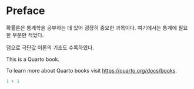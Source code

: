 # Preface {.unnumbered}

확률론은 통계학을 공부하는 데 있어 굉장히 중요한 과목이다. 여기에서는 통계에 필요한 부분만 적었다.

덤으로 극단값 이론의 기초도 수록하였다.

This is a Quarto book.

To learn more about Quarto books visit <https://quarto.org/docs/books>.

```r
1 + 1
```
